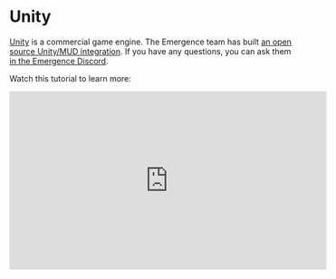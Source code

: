 
# Unity

[Unity](https://unity.com/) is a commercial game engine.
The Emergence team has built [an open source Unity/MUD integration](https://github.com/emergenceland/UniMUD).
If you have any questions, you can ask them [in the Emergence Discord](https://discord.com/invite/xbqt42vKJ5).

Watch this tutorial to learn more:

<iframe
  width="560"
  height="315"
  src="https://www.youtube.com/embed/-cRTlDlTmSU?si=EwWriCXP9ZxZJ3-U"
  title="YouTube video player"
  frameborder="0"
  allow="accelerometer; autoplay; clipboard-write; encrypted-media; gyroscope; picture-in-picture; web-share"
  allowfullscreen
></iframe>

<TemplateDisclaimer />
